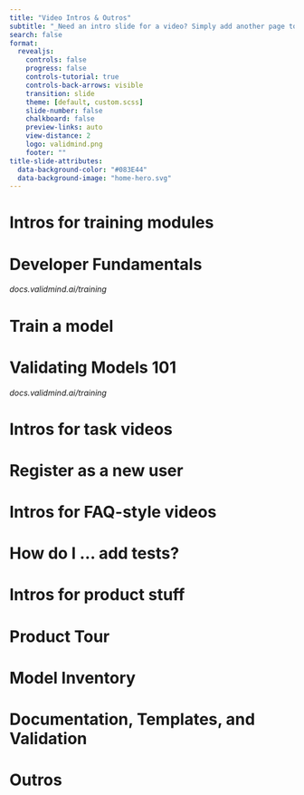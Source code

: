 ```yaml
---
title: "Video Intros & Outros"
subtitle: "_Need an intro slide for a video? Simply add another page to this presentation and start your video recording with that. (Same for outros.)_"
search: false
format:
  revealjs:
    controls: false
    progress: false
    controls-tutorial: true
    controls-back-arrows: visible
    transition: slide
    theme: [default, custom.scss]
    slide-number: false
    chalkboard: false
    preview-links: auto
    view-distance: 2
    logo: validmind.png
    footer: ""
title-slide-attributes:
  data-background-color: "#083E44"
  data-background-image: "home-hero.svg"
---
```


# Intros for training modules

# Developer Fundamentals {background-color="#083E44" background-image="home-hero.svg"}

_docs.validmind.ai/training_

# Train a model {background-color="#083E44" background-image="home-hero.svg"}

# Validating Models 101 {backgrouqnd-color="#083E44" background-image="home-hero.svg"}

_docs.validmind.ai/training_

# Intros for task videos

# Register as a new user {background-color="#083E44" background-image="home-hero.svg"}

# Intros for FAQ-style videos

# How do I ... add tests? {background-color="#083E44" background-image="home-hero.svg"}

# Intros for product stuff

# Product Tour {background-color="#083E44" background-image="home-hero.svg"}

# Model Inventory {background-color="#083E44" background-image="home-hero.svg"}

# Documentation, Templates, and Validation {background-color="#083E44" background-image="home-hero.svg"}

# Outros

<!-- Just a blank slide for now -->

# {background-color="#083E44" background-image="home-hero.svg"}
